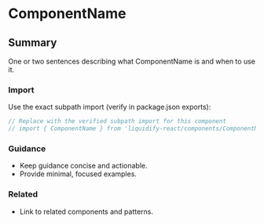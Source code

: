 # ComponentName
## Summary
One or two sentences describing what ComponentName is and when to use it.

### Import
Use the exact subpath import (verify in package.json exports):

```ts
// Replace with the verified subpath import for this component
// import { ComponentName } from 'liquidify-react/components/ComponentName'
```

### Guidance
- Keep guidance concise and actionable.
- Provide minimal, focused examples.

### Related
- Link to related components and patterns.
